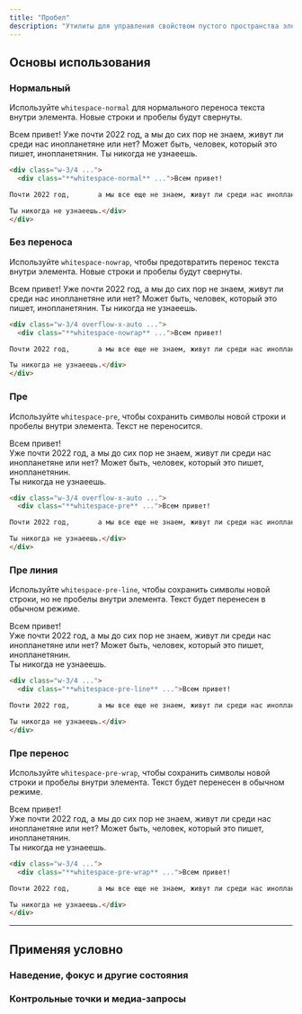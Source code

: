 ```yaml
---
title: "Пробел"
description: "Утилиты для управления свойством пустого пространства элемента."
---
```




## Основы использования

### Нормальный

Используйте `whitespace-normal` для нормального переноса текста внутри элемента. Новые строки и пробелы будут свернуты.

<Example p="none">
  <div class="bg-white p-8 shadow-xl text-slate-700 max-w-md mx-auto overflow-auto text-sm leading-6 sm:text-base sm:leading-7 dark:bg-slate-800 dark:text-slate-400">
    <div class="whitespace-normal">Всем привет!
Уже почти 2022 год,       а мы до сих пор не знаем, живут ли среди нас инопланетяне или нет? Может быть, человек, который это пишет, инопланетянин.
Ты никогда не узнаеешь.</div>
</div>
</Example>

```html
<div class="w-3/4 ...">
  <div class="**whitespace-normal** ...">Всем привет!

Почти 2022 год,       а мы все еще не знаем, живут ли среди нас инопланетяне или нет? Может быть, человек, пишущий это, инопланетянин..

Ты никогда не узнаеешь.</div>
</div>
```

### Без переноса

Используйте `whitespace-nowrap`, чтобы предотвратить перенос текста внутри элемента. Новые строки и пробелы будут свернуты.

<Example p="none">
  <div class="bg-white px-6 py-8 shadow-xl text-slate-700 max-w-md mx-auto overflow-auto text-sm leading-6 sm:text-base sm:leading-7 dark:bg-slate-800 dark:text-slate-400">
    <div class="whitespace-nowrap">Всем привет!
Уже почти 2022 год,       а мы до сих пор не знаем, живут ли среди нас инопланетяне или нет? Может быть, человек, который это пишет, инопланетянин.
Ты никогда не узнаеешь.</div>
</div>
</Example>

```html
<div class="w-3/4 overflow-x-auto ...">
  <div class="**whitespace-nowrap** ...">Всем привет!

Почти 2022 год,       а мы все еще не знаем, живут ли среди нас инопланетяне или нет? Может быть, человек, пишущий это, инопланетянин..

Ты никогда не узнаеешь.</div>
</div>
```

### Пре

Используйте `whitespace-pre`, чтобы сохранить символы новой строки и пробелы внутри элемента. Текст не переносится.

<Example p="none">
  <div class="bg-white px-6 py-8 shadow-xl text-slate-700 max-w-md mx-auto overflow-auto text-sm leading-6 sm:text-base sm:leading-7 dark:bg-slate-800 dark:text-slate-400">
    <div class="whitespace-pre">Всем привет!<br>
Уже почти 2022 год,       а мы до сих пор не знаем, живут ли среди нас инопланетяне или нет? Может быть, человек, который это пишет, инопланетянин.</br>
Ты никогда не узнаеешь.</div>
</div>
</Example>

```html
<div class="w-3/4 overflow-x-auto ...">
  <div class="**whitespace-pre** ...">Всем привет!

Почти 2022 год,       а мы все еще не знаем, живут ли среди нас инопланетяне или нет? Может быть, человек, пишущий это, инопланетянин..

Ты никогда не узнаеешь.</div>
</div>
```

### Пре линия

Используйте `whitespace-pre-line`, чтобы сохранить символы новой строки, но не пробелы внутри элемента. Текст будет перенесен в обычном режиме.

<Example p="none">
  <div class="bg-white px-6 py-8 shadow-xl text-slate-700 max-w-md mx-auto overflow-auto text-sm leading-6 sm:text-base sm:leading-7 dark:bg-slate-800 dark:text-slate-400">
    <div class="whitespace-pre-line">Всем привет!<br>
Уже почти 2022 год,       а мы до сих пор не знаем, живут ли среди нас инопланетяне или нет? Может быть, человек, который это пишет, инопланетянин.</br>
Ты никогда не узнаеешь.</div>
</div>
</Example>

```html
<div class="w-3/4 ...">
  <div class="**whitespace-pre-line** ...">Всем привет!

Почти 2022 год,       а мы все еще не знаем, живут ли среди нас инопланетяне или нет? Может быть, человек, пишущий это, инопланетянин..

Ты никогда не узнаеешь.</div>
</div>
```

### Пре перенос

Используйте `whitespace-pre-wrap`, чтобы сохранить символы новой строки и пробелы внутри элемента. Текст будет перенесен в обычном режиме.

<Example p="none">
  <div class="bg-white px-6 py-8 shadow-xl text-slate-700 max-w-md mx-auto overflow-auto text-sm leading-6 sm:text-base sm:leading-7 dark:bg-slate-800 dark:text-slate-400">
    <div class="whitespace-pre-wrap">Всем привет!<br>
Уже почти 2022 год,       а мы до сих пор не знаем, живут ли среди нас инопланетяне или нет? Может быть, человек, который это пишет, инопланетянин.</br>
Ты никогда не узнаеешь.</div>
</div>
</Example>

```html
<div class="w-3/4 ...">
  <div class="**whitespace-pre-wrap** ...">Всем привет!

Почти 2022 год,       а мы все еще не знаем, живут ли среди нас инопланетяне или нет? Может быть, человек, пишущий это, инопланетянин..

Ты никогда не узнаеешь.</div>
</div>
```

---

## <Heading ignore>Применяя условно</Heading>

### <Heading ignore>Наведение, фокус и другие состояния</Heading>

<HoverFocusAndOtherStates defaultClass="whitespace-normal" featuredClass="whitespace-pre" />

### <Heading ignore>Контрольные точки и медиа-запросы</Heading>

<BreakpointsAndMediaQueries defaultClass="whitespace-normal" featuredClass="whitespace-pre" />
